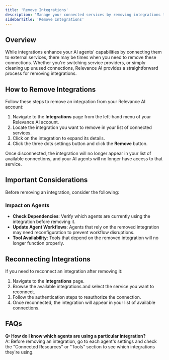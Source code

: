 ```yaml
---
title: 'Remove Integrations'
description: 'Manage your connected services by removing integrations that are no longer needed.'
sidebarTitle: 'Remove Integrations'
---
```



## Overview

While integrations enhance your AI agents' capabilities by connecting them to external services, there may be times when you need to remove these connections. Whether you're switching service providers, or simply cleaning up unused connections, Relevance AI provides a straightforward process for removing integrations.

## How to Remove Integrations

Follow these steps to remove an integration from your Relevance AI account:

1. Navigate to the **Integrations** page from the left-hand menu of your Relevance AI account.
2. Locate the integration you want to remove in your list of connected services.
3. Click on the integration to expand its details.
4. Click the three dots settings button and click the **Remove** button.

Once disconnected, the integration will no longer appear in your list of available connections, and your AI agents will no longer have access to that service.

## Important Considerations

Before removing an integration, consider the following:

### Impact on Agents

* **Check Dependencies**: Verify which agents are currently using the integration before removing it.
* **Update Agent Workflows**: Agents that rely on the removed integration may need reconfiguration to prevent workflow disruptions.
* **Tool Availability**: Tools that depend on the removed integration will no longer function properly.

## Reconnecting Integrations

If you need to reconnect an integration after removing it:

1. Navigate to the **Integrations** page.
2. Browse the available integrations and select the service you want to reconnect.
3. Follow the authentication steps to reauthorize the connection.
4. Once reconnected, the integration will appear in your list of available connections.

## FAQs

**Q: How do I know which agents are using a particular integration?**  
A: Before removing an integration, go to each agent's settings and check the "Connected Resources" or "Tools" section to see which integrations they're using.
